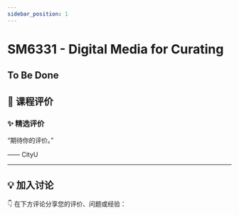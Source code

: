 ```yaml
---
sidebar_position: 1
---
```



# SM6331 - Digital Media for Curating

## To Be Done

## **💬 课程评价**

### ✨ **精选评价**
<div className={commentStyles.commentBox}>
    <p className={commentStyles.commentText}>
        “期待你的评价。”
    </p>
    <p className={commentStyles.commentAuthor}>—— CityU</p>
</div>

---

## **💡 加入讨论**

👇 在下方评论分享您的评价、问题或经验：
<Utterances />
